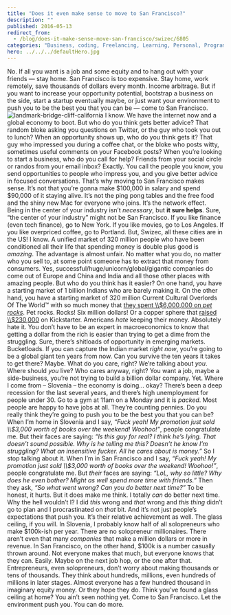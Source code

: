 ```yaml
---
title: "Does it even make sense to move to San Francisco?"
description: ""
published: 2016-05-13
redirect_from:
  - /blog/does-it-make-sense-move-san-francisco/swizec/6805
categories: "Business, coding, Freelancing, Learning, Personal, Programming, San Francisco, self improvement, Side Projects, Start Up, Startups"
hero: ../../../defaultHero.jpg
---
```


No. If all you want is a job and some equity and to hang out with your friends — stay home. San Francisco is too expensive. Stay home, work remotely, save thousands of dollars every month. Income arbitrage. But if you want to increase your opportunity potential, bootstrap a business on the side, start a startup eventually maybe, or just want your environment to push you to be the best you that you can be — come to San Francisco. ![landmark-bridge-cliff-california](http://swizec.com/blog/wp-content/uploads/2016/05/landmark-bridge-cliff-california-1024x476.jpeg) I know. We have the internet now and a global economy to boot. But who do you think gets better advice? That random bloke asking you questions on Twitter, or the guy who took you out to lunch? When an opportunity shows up, who do you think gets it? That guy who impressed you during a coffee chat, or the bloke who posts witty, sometimes useful comments on your Facebook posts? When you’re looking to start a business, who do you call for help? Friends from your social circle or randos from your email inbox? Exactly. You call the people you know, you send opportunities to people who impress you, and you give better advice in focused conversations. That’s why moving to San Francisco makes sense. It’s not that you’re gonna make $100,000 in salary and spend $90,000 of it staying alive. It’s not the ping pong tables and the free food and the shiny new Mac for everyone who joins. It’s the network effect. Being in the center of your industry isn’t _necessary_, but **it sure helps**. Sure, “the center of your industry” might not be San Francisco. If you like finance (even tech finance), go to New York. If you like movies, go to Los Angeles. If you like overpriced coffee, go to Portland. But, Swizec, all these cities are in the US! I know. A unified market of 320 million people who have been conditioned all their life that spending money is double plus good is _amazing_. The advantage is almost unfair. No matter what you do, no matter who you sell to, at some point someone has to extract that money from consumers. Yes, successful/huge/unicorn/global/gigantic companies do come out of Europe and China and India and all those other places with amazing people. But who do you think has it easier? On one hand, you have a starting market of 1 billion Indians who are barely making it. On the other hand, you have a starting market of 320 million Current Cultural Overlords Of The World™ with so much money that [they spent \\\\\$6,000,000 on _pet rocks_](https://en.wikipedia.org/wiki/Pet_Rock). Pet rocks. Rocks! Six million dollars! Or a copper sphere that [raised \\\\\$230,000](https://www.kickstarter.com/projects/trancemetals/trance-sphere-oligodynamic-copper) on Kickstarter. Americans _hate_ keeping their money. Absolutely hate it. You don’t have to be an expert in macroeconomics to know that getting a dollar from the rich is easier than trying to get a dime from the struggling. Sure, there’s shitloads of opportunity in emerging markets. Bucketloads. If you can capture the Indian market _right now_, you’re going to be a global giant ten years from now. Can you survive the ten years it takes to get there? Maybe. What do you care, right? We’re talking about _you_. Where should _you_ live? Who cares anyway, right? You want a job, maybe a side-business, you’re not trying to build a billion dollar company. Yet. Where I come from – Slovenia – the economy is doing… okay? There’s been a deep recession for the last several years, and there’s high unemployment for people under 30. Go to a gym at 11am on a Monday and it is _packed_. Most people are happy to have jobs at all. They’re counting pennies. Do you really think they’re going to push you to be the best you that you can be? When I’m home in Slovenia and I say, _“Fuck yeah! My promotion just sold \\\\\$3,000 worth of books over the weekend! Woohoo!”_, people congratulate me. But their faces are saying: _“Is this guy for real? I think he’s lying. That doesn’t sound possible. Why is he telling me this? Doesn’t he know I’m struggling? What an insensitive fucker. All he cares about is money.”_ So I stop talking about it. When I’m in San Francisco and I say, _“Fuck yeah! My promotion just sold \\\\\$3,000 worth of books over the weekend! Woohoo!”_, people congratulate me. But _their_ faces are saying: _“LoL, why so little? Why does he even bother? Might as well spend more time with friends.”_ Then they ask, _“So what went wrong? Can you do better next time?”_ To be honest, it hurts. But it does make me think. I totally _can_ do better next time. Why the hell wouldn’t I? I did _this_ wrong and _that_ wrong and _this thing_ didn’t go to plan and I procrastinated on _that_ bit. And it’s not just people’s expectations that push you. It’s their relative achievement as well. The glass ceiling, if you will. In Slovenia, I probably know half of all solopreneurs who make $100k-ish per year. There are no solopreneur millionaires. There aren’t even that many _companies_ that make a million dollars or more in revenue. In San Francisco, on the other hand, $100k is a number casually thrown around. Not everyone makes that much, but everyone knows that they can. Easily. Maybe on the next job hop, or the one after that. Entrepreneurs, even solopreneurs, don’t worry about making thousands or tens of thousands. They think about hundreds, millions, even hundreds of millions in later stages. Almost everyone has a few hundred thousand in imaginary equity money. Or they hope they do. Think you’ve found a glass ceiling at home? You ain’t seen nothing yet. Come to San Francisco. Let the environment push you. You can do more.

